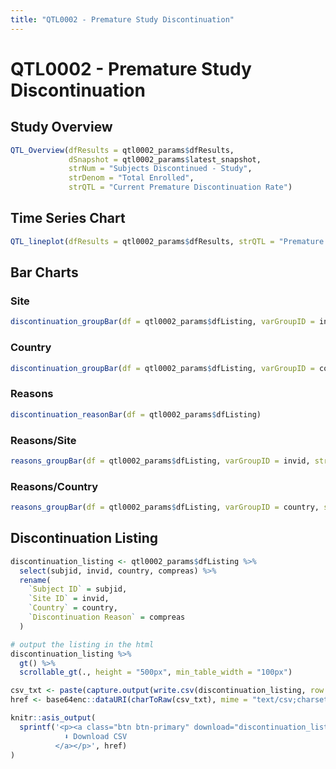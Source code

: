 ```yaml
---
title: "QTL0002 - Premature Study Discontinuation"
---
```


# QTL0002 - Premature Study Discontinuation

## Study Overview
```r
QTL_Overview(dfResults = qtl0002_params$dfResults,
             dSnapshot = qtl0002_params$latest_snapshot,
             strNum = "Subjects Discontinued - Study",
             strDenom = "Total Enrolled", 
             strQTL = "Current Premature Discontinuation Rate")
```

## Time Series Chart
```r
QTL_lineplot(dfResults = qtl0002_params$dfResults, strQTL = "Premature Discontinuation Rate")
```

## Bar Charts {.tabset .tabset-pills}

### Site
```r
discontinuation_groupBar(df = qtl0002_params$dfListing, varGroupID = invid, strGroupLabel = "Site")
```

### Country
```r
discontinuation_groupBar(df = qtl0002_params$dfListing, varGroupID = country, strGroupLabel = "Country")
```

### Reasons
```r
discontinuation_reasonBar(df = qtl0002_params$dfListing)
```

### Reasons/Site
```r
reasons_groupBar(df = qtl0002_params$dfListing, varGroupID = invid, strGroupLabel = "Site")
```

### Reasons/Country
```r
reasons_groupBar(df = qtl0002_params$dfListing, varGroupID = country, strGroupLabel = "Country")
```

## Discontinuation Listing
```r
discontinuation_listing <- qtl0002_params$dfListing %>% 
  select(subjid, invid, country, compreas) %>% 
  rename(
    `Subject ID` = subjid,
    `Site ID` = invid,
    `Country` = country,
    `Discontinuation Reason` = compreas
  )

# output the listing in the html
discontinuation_listing %>% 
  gt() %>% 
  scrollable_gt(., height = "500px", min_table_width = "100px")

csv_txt <- paste(capture.output(write.csv(discontinuation_listing, row.names = FALSE)), collapse = "\n")# turn into a data-URI (single-file HTML friendly)
href <- base64enc::dataURI(charToRaw(csv_txt), mime = "text/csv;charset=utf-8")

knitr::asis_output(
  sprintf('<p><a class="btn btn-primary" download="discontinuation_listing.csv" href="%s">
            ⬇️ Download CSV
          </a></p>', href)
)
```
